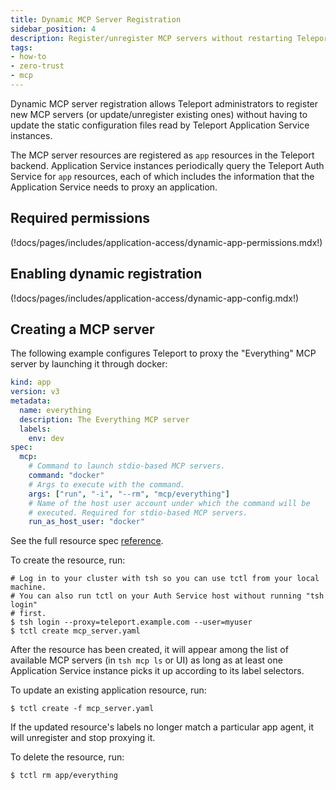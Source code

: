 ```yaml
---
title: Dynamic MCP Server Registration
sidebar_position: 4
description: Register/unregister MCP servers without restarting Teleport.
tags:
- how-to
- zero-trust
- mcp
---
```


Dynamic MCP server registration allows Teleport administrators to register new
MCP servers (or update/unregister existing ones) without having to update the
static configuration files read by Teleport Application Service instances.

The MCP server resources are registered as `app` resources in the Teleport
backend. Application Service instances periodically query the Teleport Auth
Service for `app` resources, each of which includes the information that the
Application Service needs to proxy an application.

## Required permissions

(!docs/pages/includes/application-access/dynamic-app-permissions.mdx!)

## Enabling dynamic registration

(!docs/pages/includes/application-access/dynamic-app-config.mdx!)

## Creating a MCP server

The following example configures Teleport to proxy the "Everything" MCP server
by launching it through docker:
```yaml
kind: app
version: v3
metadata:
  name: everything
  description: The Everything MCP server
  labels:
    env: dev
spec:
  mcp:
    # Command to launch stdio-based MCP servers.
    command: "docker"
    # Args to execute with the command.
    args: ["run", "-i", "--rm", "mcp/everything"]
    # Name of the host user account under which the command will be
    # executed. Required for stdio-based MCP servers.
    run_as_host_user: "docker"
```

See the full resource spec [reference](../../reference/agent-services/mcp-access.mdx).

To create the resource, run:

```code
# Log in to your cluster with tsh so you can use tctl from your local machine.
# You can also run tctl on your Auth Service host without running "tsh login"
# first.
$ tsh login --proxy=teleport.example.com --user=myuser
$ tctl create mcp_server.yaml
```

After the resource has been created, it will appear among the list of available
MCP servers (in `tsh mcp ls` or UI) as long as at least one Application Service
instance picks it up according to its label selectors.

To update an existing application resource, run:

```code
$ tctl create -f mcp_server.yaml
```

If the updated resource's labels no longer match a particular app agent, it
will unregister and stop proxying it.

To delete the resource, run:

```code
$ tctl rm app/everything
```

